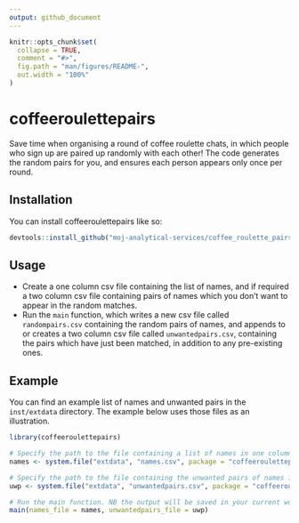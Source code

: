 ```yaml
---
output: github_document
---
```


<!-- README.md is generated from README.Rmd. Please edit that file -->

```r
knitr::opts_chunk$set(
  collapse = TRUE,
  comment = "#>",
  fig.path = "man/figures/README-",
  out.width = "100%"
)
```

# coffeeroulettepairs

<!-- badges: start -->
<!-- badges: end -->

Save time when organising a round of coffee roulette chats, in which people who sign up are paired up randomly with each other! The code generates the random pairs for you, and ensures each person appears only once per round.

## Installation

You can install coffeeroulettepairs like so:

``` r
devtools::install_github("moj-analytical-services/coffee_roulette_pairs")
```

## Usage

* Create a one column csv file containing the list of names, and if required a two column csv file containing pairs of names which you don't want to appear in the random matches.
* Run the `main` function, which writes a new csv file called `randompairs.csv` containing the random pairs of names, and appends to or creates a two column csv file called `unwantedpairs.csv`, containing the pairs which have just been matched, in addition to any pre-existing ones.

## Example

You can find an example list of names and unwanted pairs in the `inst/extdata` directory. The example below uses those files as an illustration.

```r
library(coffeeroulettepairs)

# Specify the path to the file containing a list of names in one column
names <- system.file("extdata", "names.csv", package = "coffeeroulettepairs")

# Specify the path to the file containing the unwanted pairs of names in two columns, one pair per row
uwp <- system.file("extdata", "unwantedpairs.csv", package = "coffeeroulettepairs")

# Run the main function. NB the output will be saved in your current working directory
main(names_file = names, unwantedpairs_file = uwp)
```


